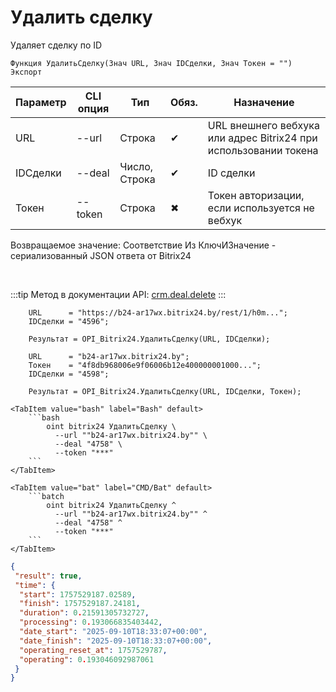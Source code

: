 ﻿---
sidebar_position: 2
description: Удалить сделку и другие функции для работы с Bitrix24 в Открытом пакете интеграций - бесплатной open-source библиотеке интеграций для 1С:Предприятие 8, OneScript и CLI
keywords: [1C, 1С, 1С:Предприятие, 1С:Предприятие 8.3, API, Интеграция, Сервисы, Обмен, OneScript, CLI, Bitrix24]
---


# Удалить сделку
 Удаляет сделку по ID



`Функция УдалитьСделку(Знач URL, Знач IDСделки, Знач Токен = "") Экспорт`

  | Параметр | CLI опция | Тип | Обяз. | Назначение |
  |-|-|-|-|-|
  | URL | --url | Строка | &#x2714; | URL внешнего вебхука или адрес Bitrix24 при использовании токена |
  | IDСделки | --deal | Число, Строка | &#x2714; | ID сделки |
  | Токен | --token | Строка | &#x2716; | Токен авторизации, если используется не вебхук |

  
  Возвращаемое значение:   Соответствие Из КлючИЗначение - сериализованный JSON ответа от Bitrix24

<br/>

:::tip
Метод в документации API: [crm.deal.delete](https://dev.1c-bitrix.ru/rest_help/crm/cdeals/crm_deal_delete.php)
:::
<br/>



```bsl title="Пример использования для 1С:Предприятие/OneScript"
    URL      = "https://b24-ar17wx.bitrix24.by/rest/1/h0m...";
    IDСделки = "4596";

    Результат = OPI_Bitrix24.УдалитьСделку(URL, IDСделки);

    URL      = "b24-ar17wx.bitrix24.by";
    Токен    = "4f8db968006e9f06006b12e400000001000...";
    IDСделки = "4598";

    Результат = OPI_Bitrix24.УдалитьСделку(URL, IDСделки, Токен);
```
    

 <Tabs>
  
    <TabItem value="bash" label="Bash" default>
        ```bash
            oint bitrix24 УдалитьСделку \
              --url ""b24-ar17wx.bitrix24.by"" \
              --deal "4758" \
              --token "***"
        ```
    </TabItem>
  
    <TabItem value="bat" label="CMD/Bat" default>
        ```batch
            oint bitrix24 УдалитьСделку ^
              --url ""b24-ar17wx.bitrix24.by"" ^
              --deal "4758" ^
              --token "***"
        ```
    </TabItem>
</Tabs>


```json title="Результат"
{
 "result": true,
 "time": {
  "start": 1757529187.02589,
  "finish": 1757529187.24181,
  "duration": 0.21591305732727,
  "processing": 0.193066835403442,
  "date_start": "2025-09-10T18:33:07+00:00",
  "date_finish": "2025-09-10T18:33:07+00:00",
  "operating_reset_at": 1757529787,
  "operating": 0.193046092987061
 }
}
```
